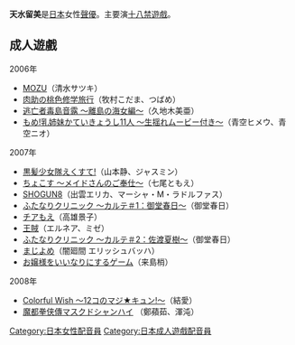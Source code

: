 {{japanese|japanese=天水 るみ|kana=あまみ るみ|romaji=Amami Rumi}}
'''天水留美'''是[[日本|日本]]女性[[聲優|聲優]]。主要演[[十八禁遊戲|十八禁遊戲]]。

==成人遊戲==
;2006年
* [[MOZU|MOZU]]（清水サツキ）
* [[肉助の桃色修学旅行|肉助の桃色修学旅行]]（牧村こだま、つばめ）
* [[逃亡者毒島音露_〜離島の海女編〜|逃亡者毒島音露 〜離島の海女編〜]]（久地木美亜）
* [[もめ!乳姉妹かていきょうし11人_〜生揺れムービー付き〜|もめ!乳姉妹かていきょうし11人 〜生揺れムービー付き〜]]（青空ヒメウ、青空ニオ）
;2007年
* [[黒髪少女隊えくすて!|黒髪少女隊えくすて!]]（山本静、ジャスミン）
* [[ちょこす_〜メイドさんのご奉仕〜|ちょこす 〜メイドさんのご奉仕〜]]（七尾ともえ）
* [[SHOGUN8|SHOGUN8]]（出雲エリカ、マーシャ・M・ラドルファス）
* [[ふたなりクリニック_〜カルテ＃1：御堂春日〜|ふたなりクリニック 〜カルテ＃1：御堂春日〜]]（御堂春日）
* [[チアもえ|チアもえ]]（高雄景子）
* [[王賊|王賊]]（エルネア、ミゼ）
* [[ふたなりクリニック_〜カルテ＃2：佐渡夏樹〜|ふたなりクリニック 〜カルテ＃2：佐渡夏樹〜]]（御堂春日）
* [[まじよめ|まじよめ]]（闇廻間 エリッシュバッハ）
* [[お嬢様をいいなりにするゲーム|お嬢様をいいなりにするゲーム]]（来島梢）
;2008年
* [[Colorful_Wish_～12コのマジ★キュン!～|Colorful Wish ～12コのマジ★キュン!～]]（結愛）
* [[魔都拳侠傳マスクドシャンハイ|魔都拳侠傳マスクドシャンハイ]] （鄭蘋茹、渾沌）

{{DEFAULTSORT:Amami Rumi}}
[[Category:日本女性配音員|Category:日本女性配音員]]
[[Category:日本成人遊戲配音員|Category:日本成人遊戲配音員]]